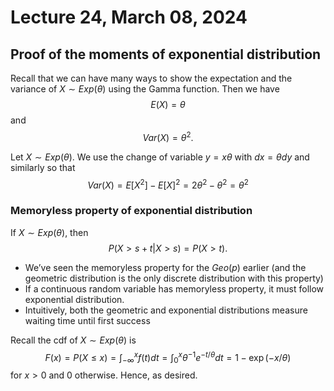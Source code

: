# Lecture 24, March 08, 2024

\newcommand{\var}{\mathbb{V}ar}
\newcommand{\R}{\mathbb{R}}
\newcommand{\E}{\mathbb{E}}

## Proof of the moments of exponential distribution

Recall that we can have many ways to show the expectation and the variance of  $X\sim Exp(\theta)$ using the Gamma function. Then we have
$$ E(X)=\theta$$
and
$$Var(X)=\theta^2.$$

Let $X\sim Exp(\theta)$. We use the change of variable $y=x\theta$ with $dx =\theta dy$
    \begin{align*}
        E[X]&= \int_0^\infty x \cdot \frac{1}{\theta} e^{-\frac{x}{\theta}}dx \overset{y=x/\theta}{=}  \int_0^\infty y e^{-y} \theta dy\\
        &= \theta \underbrace{\int_0^\infty y e^{-y}   dy}_{=\Gamma(2)}= \theta \Gamma(2) = \theta \cdot (1!) =\theta 
    \end{align*}
    and similarly
        \begin{align*}
        E[X^2]&= \int_0^\infty x^2 \cdot \frac{1}{\theta} e^{-\frac{x}{\theta}}dx\overset{y=x/\theta}{=}  \int_0^\infty \theta y^2 e^{-y} \theta dy\\
        &= \theta^2 \underbrace{\int_0^\infty y^{3-1} e^{-y}   dy}_{=\Gamma(3)}= \theta^2 \Gamma(3) = \theta \cdot (2!) =2\theta^2 
    \end{align*}
    so that
    $$ Var(X) = E[X^2]-E[X]^2=2\theta^2-\theta^2 =\theta^2$$

### Memoryless property of exponential distribution


::: {.theorem name="Memoryless property"}
 If $X \sim Exp(\theta)$, then 
        $$
        P(X > s + t | X > s) = P(X > t).
        $$
:::

+ We've seen the memoryless property for the $Geo(p)$ earlier (and the geometric distribution is the only discrete distribution with this property)
+ If a continuous random variable has memoryless property, it must follow exponential distribution.
+ Intuitively, both the geometric and exponential distributions measure waiting time until first success 

::: {.proof}
Recall the cdf of $X\sim Exp(\theta)$ is 
    $$ F(x)=P(X\leq x) =\int_{-\infty}^x f(t)dt = \int_0^x \theta^{-1} e^{-t/\theta}dt = 1-\exp(-x/\theta)$$
    for $x>0$ and 0 otherwise. Hence, 
   \begin{align*}
       P(X > s + t | X > s) &= \frac{P( X>s+t \text{ and }X>s)}{P(X>s)}\\
       &= \frac{P(X>s+t)}{P(X>s)} = \frac{e^{-(s+t)/\theta}}{e^{-s/\theta}}\\
       &= e^{-t/\theta} = 1-F(t) = P(X>t)
   \end{align*}
   as desired. 
:::